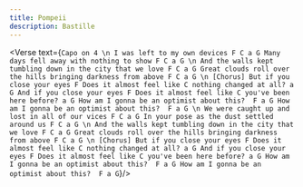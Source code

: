 ```yaml
---
title: Pompeii
description: Bastille
---
```



<Verse text={`
Capo on 4
\n
I was left to my own devices F C a G
Many days fell away with nothing to show F C a G
\n
And the walls kept tumbling down in the city that we love F C a G
Great clouds roll over the hills bringing darkness from above F C a G
\n
[Chorus]
But if you close your eyes F
Does it almost feel like C
nothing changed at all? a G
And if you close your eyes F
Does it almost feel like C
you've been here before? a G
How am I gonna be an optimist about this?  F a G
How am I gonna be an optimist about this?  F a G
\n
We were caught up and lost in all of our vices F C a G
In your pose as the dust settled around us F C a G
\n
And the walls kept tumbling down in the city that we love F C a G
Great clouds roll over the hills bringing darkness from above F C a G
\n
[Chorus]
But if you close your eyes F
Does it almost feel like C
nothing changed at all? a G
And if you close your eyes F
Does it almost feel like C
you've been here before? a G
How am I gonna be an optimist about this?  F a G
How am I gonna be an optimist about this?  F a G
`}/>
